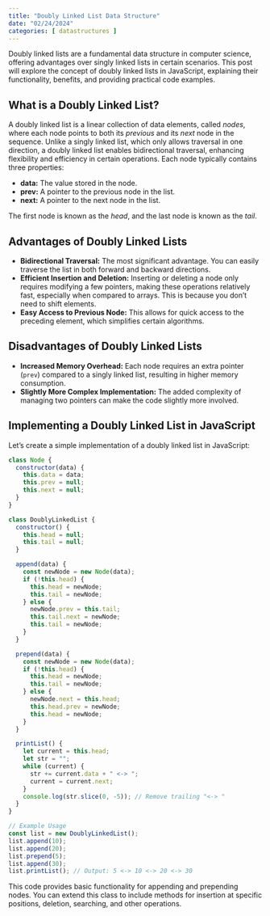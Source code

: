 ```yaml
---
title: "Doubly Linked List Data Structure"
date: "02/24/2024"
categories: [ datastructures ]
---
```


Doubly linked lists are a fundamental data structure in computer science, offering advantages over singly linked lists in certain scenarios. This post will explore the concept of doubly linked lists in JavaScript, explaining their functionality, benefits, and providing practical code examples.


## What is a Doubly Linked List?

A doubly linked list is a linear collection of data elements, called *nodes*, where each node points to both its *previous* and its *next* node in the sequence.  Unlike a singly linked list, which only allows traversal in one direction, a doubly linked list enables bidirectional traversal, enhancing flexibility and efficiency in certain operations.  Each node typically contains three properties:

* **data:** The value stored in the node.
* **prev:** A pointer to the previous node in the list.
* **next:** A pointer to the next node in the list.

The first node is known as the *head*, and the last node is known as the *tail*.


## Advantages of Doubly Linked Lists

* **Bidirectional Traversal:**  The most significant advantage. You can easily traverse the list in both forward and backward directions.
* **Efficient Insertion and Deletion:**  Inserting or deleting a node only requires modifying a few pointers, making these operations relatively fast, especially when compared to arrays.  This is because you don't need to shift elements.
* **Easy Access to Previous Node:** This allows for quick access to the preceding element, which simplifies certain algorithms.


## Disadvantages of Doubly Linked Lists

* **Increased Memory Overhead:** Each node requires an extra pointer (`prev`) compared to a singly linked list, resulting in higher memory consumption.
* **Slightly More Complex Implementation:** The added complexity of managing two pointers can make the code slightly more involved.


## Implementing a Doubly Linked List in JavaScript

Let's create a simple implementation of a doubly linked list in JavaScript:

```javascript
class Node {
  constructor(data) {
    this.data = data;
    this.prev = null;
    this.next = null;
  }
}

class DoublyLinkedList {
  constructor() {
    this.head = null;
    this.tail = null;
  }

  append(data) {
    const newNode = new Node(data);
    if (!this.head) {
      this.head = newNode;
      this.tail = newNode;
    } else {
      newNode.prev = this.tail;
      this.tail.next = newNode;
      this.tail = newNode;
    }
  }

  prepend(data) {
    const newNode = new Node(data);
    if (!this.head) {
      this.head = newNode;
      this.tail = newNode;
    } else {
      newNode.next = this.head;
      this.head.prev = newNode;
      this.head = newNode;
    }
  }

  printList() {
    let current = this.head;
    let str = "";
    while (current) {
      str += current.data + " <-> ";
      current = current.next;
    }
    console.log(str.slice(0, -5)); // Remove trailing "<-> "
  }
}

// Example Usage
const list = new DoublyLinkedList();
list.append(10);
list.append(20);
list.prepend(5);
list.append(30);
list.printList(); // Output: 5 <-> 10 <-> 20 <-> 30
```

This code provides basic functionality for appending and prepending nodes.  You can extend this class to include methods for insertion at specific positions, deletion, searching, and other operations.